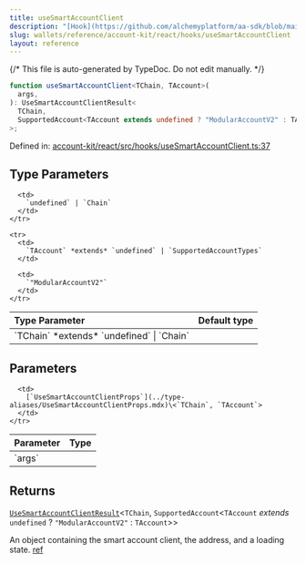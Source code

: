 ```yaml
---
title: useSmartAccountClient
description: "[Hook](https://github.com/alchemyplatform/aa-sdk/blob/main/account-kit/react/src/hooks/useSmartAccountClient.ts) that uses the provided smart account client parameters to create or retrieve an existing smart account client, handling different types of accounts including LightAccount, MultiOwnerLightAccount, and MultiOwnerModularAccount. Under the hood, Smart Account Client takes care of all the necessary middleware operations needed to populate a user operation such as gas estimation and paymaster data.  If passing in an undefined client, Smart Account Client will treat the connected account as an EOA.  If using with an EOA, Smart Account Client won’t throw an error, but the client itself will stay undefined forever. We recommend useBundlerClient instead when using an EOA. The EOA must also be connected or authenticated with a signer."
slug: wallets/reference/account-kit/react/hooks/useSmartAccountClient
layout: reference
---
```


{/* This file is auto-generated by TypeDoc. Do not edit manually. */}

```ts
function useSmartAccountClient<TChain, TAccount>(
  args,
): UseSmartAccountClientResult<
  TChain,
  SupportedAccount<TAccount extends undefined ? "ModularAccountV2" : TAccount>
>;
```

Defined in: [account-kit/react/src/hooks/useSmartAccountClient.ts:37](https://github.com/alchemyplatform/aa-sdk/blob/ad165355d980f9a16dd388088895bfc851df8656/account-kit/react/src/hooks/useSmartAccountClient.ts#L37)

## Type Parameters

<table>
  <thead>
    <tr>
      <th align="left">Type Parameter</th>
      <th align="left">Default type</th>
    </tr>
  </thead>

  <tbody>
    <tr>
      <td>
        `TChain` *extends* `undefined` | `Chain`
      </td>

      <td>
        `undefined` | `Chain`
      </td>
    </tr>

    <tr>
      <td>
        `TAccount` *extends* `undefined` | `SupportedAccountTypes`
      </td>

      <td>
        `"ModularAccountV2"`
      </td>
    </tr>

  </tbody>
</table>

## Parameters

<table>
  <thead>
    <tr>
      <th align="left">Parameter</th>
      <th align="left">Type</th>
    </tr>
  </thead>

  <tbody>
    <tr>
      <td>
        `args`
      </td>

      <td>
        [`UseSmartAccountClientProps`](../type-aliases/UseSmartAccountClientProps.mdx)\<`TChain`, `TAccount`>
      </td>
    </tr>

  </tbody>
</table>

## Returns

[`UseSmartAccountClientResult`](../type-aliases/UseSmartAccountClientResult.mdx)\<`TChain`, `SupportedAccount`\<`TAccount` _extends_ `undefined` ? `"ModularAccountV2"` : `TAccount`>>

An object containing the smart account client, the address, and a loading state. [ref](https://github.com/alchemyplatform/aa-sdk/blob/main/account-kit/react/src/hooks/useSmartAccountClient.ts#L24)
